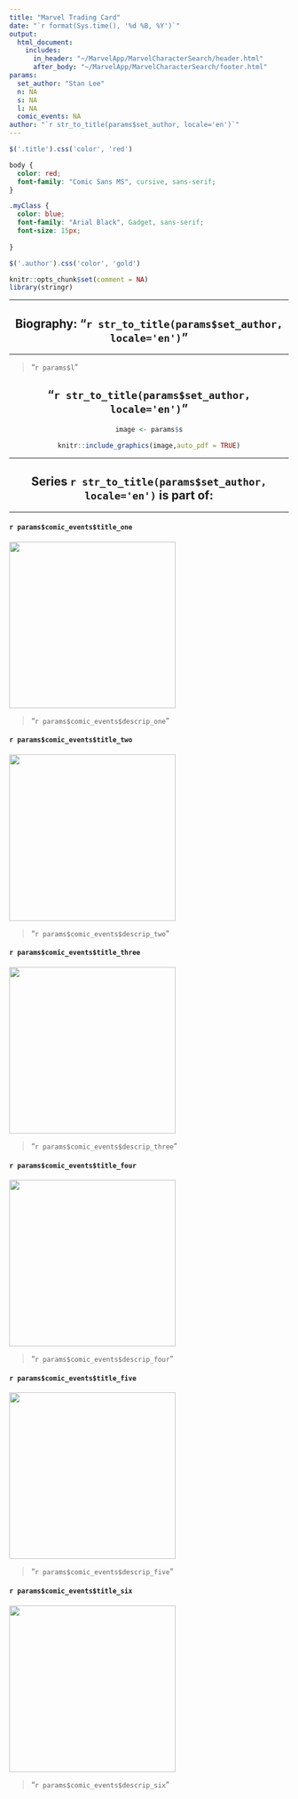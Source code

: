 ```yaml
---
title: "Marvel Trading Card"
date: "`r format(Sys.time(), '%d %B, %Y')`"
output: 
  html_document:
    includes:
      in_header: "~/MarvelApp/MarvelCharacterSearch/header.html"
      after_body: "~/MarvelApp/MarvelCharacterSearch/footer.html"
params:
  set_author: "Stan Lee"
  n: NA
  s: NA
  l: NA
  comic_events: NA
author: "`r str_to_title(params$set_author, locale='en')`"
---
```

```js
$('.title').css('color', 'red')
```


```css
body {
  color: red;
  font-family: "Comic Sans MS", cursive, sans-serif;
}

.myClass {
  color: blue;
  font-family: "Arial Black", Gadget, sans-serif;
  font-size: 15px;
  
}
```

```js
$('.author').css('color', 'gold')
```


```r
knitr::opts_chunk$set(comment = NA)
library(stringr)
```

<hr>

<center><h2>Biography: "`r str_to_title(params$set_author, locale='en')`"</h2></center>

<hr>


<blockquote class="myClass">

"`r params$l`"

</blockquote>


<center><h2>"`r str_to_title(params$set_author, locale='en')`"</h2></center>

<center>
```r

image <- params$s

knitr::include_graphics(image,auto_pdf = TRUE)

```
</center>

<hr>

<center><h2>Series `r str_to_title(params$set_author, locale='en')` is part of:</h2></center>

<hr>


<div class="container">
<div class="row">
<div class="col-sm-4">
<h4>`r params$comic_events$title_one`</h4>
<img id="myImage"  src="`r params$comic_events$one`" height="300" width="300">
<blockquote class="myClass">

"`r params$comic_events$descrip_one`"

</blockquote>
</div>
<div class="col-sm-4">
<h4>`r params$comic_events$title_two`</h4>
<img id="myImage"  src="`r params$comic_events$two`" height="300" width="300">
<blockquote class="myClass">

"`r params$comic_events$descrip_two`"

</blockquote>
</div>
<div class="col-sm-4">
<h4>`r params$comic_events$title_three`</h4>
<img id="myImage"  src="`r params$comic_events$three`" height="300" width="300">
<blockquote class="myClass">

"`r params$comic_events$descrip_three`"

</blockquote>
</div>
<div class="col-sm-4">
<h4>`r params$comic_events$title_four`</h4>
<img id="myImage"  src="`r params$comic_events$four`" height="300" width="300">
<blockquote class="myClass">

"`r params$comic_events$descrip_four`"

</blockquote>
</div>
<div class="col-sm-4">
<h4>`r params$comic_events$title_five`</h4>
<img id="myImage"  src="`r params$comic_events$five`" height="300" width="300">
<blockquote class="myClass">

"`r params$comic_events$descrip_five`"

</blockquote>
</div>
<div class="col-sm-4">
<h4>`r params$comic_events$title_six`</h4>
<img id="myImage"  src="`r params$comic_events$six`" height="300" width="300">
<blockquote class="myClass">

"`r params$comic_events$descrip_six`"

</blockquote>
</div>
</div>
</div>